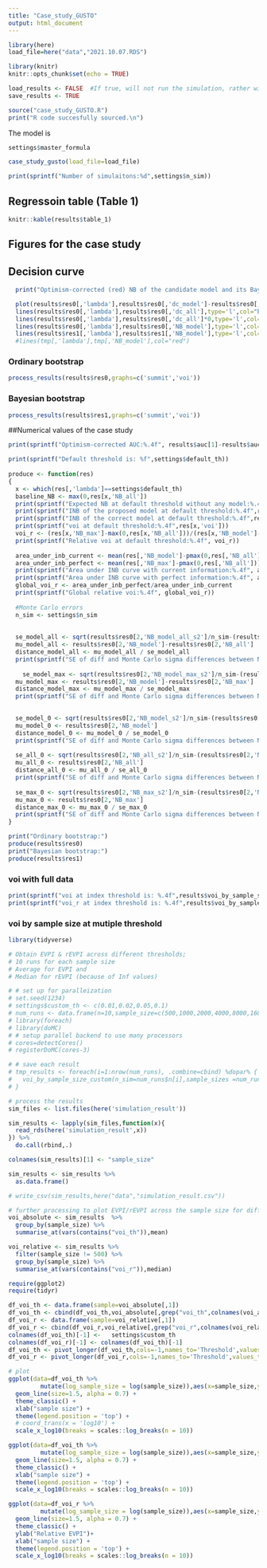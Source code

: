 ```yaml
---
title: "Case_study_GUSTO"
output: html_document
---
```


```r
library(here)
load_file=here("data","2021.10.07.RDS")

library(knitr)
knitr::opts_chunk$set(echo = TRUE)

load_results <- FALSE  #If true, will not run the simulation, rather will load the results
save_results <- TRUE
```

```r
source("case_study_GUSTO.R")
print("R code succesfully sourced.\n")
```

The model is 
```r
settings$master_formula 
```


```r
case_study_gusto(load_file=load_file)
```

```r
print(sprintf("Number of simulaitons:%d",settings$n_sim))
```

## Regressoin table (Table 1)
```r
knitr::kable(results$table_1)
```



## Figures for the case study
## Decision curve
```r
  print("Optimism-corrected (red) NB of the candidate model and its Bayesian estimators (orange: ordinary bootstrap, blue: Bayesian bootstrap), compared with the NB of treating all (black) and treating none (gray)")

  plot(results$res0[,'lambda'],results$res0[,'dc_model']-results$res0[,'optimism'],type='l',   xlab="Threshold", ylab="Net benefit", col="red", lwd=2)
  lines(results$res0[,'lambda'],results$res0[,'dc_all'],type='l',col="black")
  lines(results$res0[,'lambda'],results$res0[,'dc_all']*0,type='l',col="gray")
  lines(results$res0[,'lambda'],results$res0[,'NB_model'],type='l',col="orange" ,lwd=2)
  lines(results$res1[,'lambda'],results$res1[,'NB_model'],type='l',col="blue", lwd=2)
  #lines(tmp[,'lambda'],tmp[,'NB_model'],col="red")
```

### Ordinary bootstrap
```r
process_results(results$res0,graphs=c('summit','voi'))
```

### Bayesian bootstrap
```r
process_results(results$res1,graphs=c('summit','voi'))
```

##Numerical values of the case study
```r
print(sprintf("Optimism-corrected AUC:%.4f", results$auc[1]-results$auc[2]))

print(sprintf("Default threshold is: %f",settings$default_th))
  
produce <- function(res)
{
  x <- which(res[,'lambda']==settings$default_th)
  baseline_NB <- max(0,res[x,'NB_all'])
  print(sprintf("Expected NB at default threshold without any model:%.4f",baseline_NB))
  print(sprintf("INB of the proposed model at default threshold:%.4f",res[x,'NB_model']-baseline_NB))
  print(sprintf("INB of the correct model at default threshold:%.4f",res[x,'NB_max']-baseline_NB))
  print(sprintf("voi at default threshold:%.4f",res[x,'voi']))
  voi_r <- (res[x,'NB_max']-max(0,res[x,'NB_all']))/(res[x,'NB_model']-max(0,res[x,'NB_all']))
  print(sprintf("Relative voi at default threshold:%.4f", voi_r))
  
  area_under_inb_current <- mean(res[,'NB_model']-pmax(0,res[,'NB_all']))
  area_under_inb_perfect <- mean(res[,'NB_max']-pmax(0,res[,'NB_all']))
  print(sprintf("Area under INB curve with current information:%.4f", area_under_inb_current))
  print(sprintf("Area under INB curve with perfect information:%.4f", area_under_inb_perfect))
  global_voi_r <- area_under_inb_perfect/area_under_inb_current
  print(sprintf("Global relative voi:%.4f", global_voi_r))
  
  #Monte Carlo errors
  n_sim <- settings$n_sim
  
  
  se_model_all <- sqrt(results$res0[2,'NB_model_all_s2']/n_sim-(results$res0[2,'NB_model']-results$res0[2,'NB_all'])^2/n_sim)
  mu_model_all <- results$res0[2,'NB_model']-results$res0[2,'NB_all']
  distance_model_all <- mu_model_all / se_model_all
  print(sprintf("SE of diff and Monte Carlo sigma differences between NB_model and NB_all:%.6f [%.6f]", se_model_all, distance_model_all))
  
    se_model_max <- sqrt(results$res0[2,'NB_model_max_s2']/n_sim-(results$res0[2,'NB_model']-results$res0[2,'NB_max'])^2/n_sim)
  mu_model_max <- results$res0[2,'NB_model']-results$res0[2,'NB_max']
  distance_model_max <- mu_model_max / se_model_max
  print(sprintf("SE of diff and Monte Carlo sigma differences between NB_model and NB_max:%.6f [%.6f]", se_model_max, distance_model_max))

  
  se_model_0 <- sqrt(results$res0[2,'NB_model_s2']/n_sim-(results$res0[2,'NB_model'])^2/n_sim)
  mu_model_0 <- results$res0[2,'NB_model']
  distance_model_0 <- mu_model_0 / se_model_0
  print(sprintf("SE of diff and Monte Carlo sigma differences between NB_model and 0:%.6f [%.6f]", se_model_0, distance_model_0))
  
  se_all_0 <- sqrt(results$res0[2,'NB_all_s2']/n_sim-(results$res0[2,'NB_all'])^2/n_sim)
  mu_all_0 <- results$res0[2,'NB_all']
  distance_all_0 <- mu_all_0 / se_all_0
  print(sprintf("SE of diff and Monte Carlo sigma differences between NB_all and 0:%.6f [%.6f]", se_all_0, distance_all_0))
  
  se_max_0 <- sqrt(results$res0[2,'NB_max_s2']/n_sim-(results$res0[2,'NB_max'])^2/n_sim)
  mu_max_0 <- results$res0[2,'NB_max']
  distance_max_0 <- mu_max_0 / se_max_0
  print(sprintf("SE of diff and Monte Carlo sigma differences between NB_max and 0:%.6f [%.6f]", se_max_0, distance_max_0))
}

print("Ordinary bootstrap:")
produce(results$res0)
print("Bayesian bootstrap:")
produce(results$res1)
```

### voi with full data
```r
print(sprintf("voi at index threshold is: %.4f",results$voi_by_sample_size[dim(results$voi_by_sample_size)[1],2]))
print(sprintf("voi_r at index threshold is: %.4f",results$voi_by_sample_size[dim(results$voi_by_sample_size)[1],3]))
```

### voi by sample size at mutiple threshold
```r
library(tidyverse)

# Obtain EVPI & rEVPI across different thresholds;
# 10 runs for each sample size
# Average for EVPI and
# Median for rEVPI (because of Inf values)

# # set up for paralleization
# set.seed(1234)
# settings$custom_th <- c(0.01,0.02,0.05,0.1)
# num_runs <- data.frame(n=10,sample_size=c(500,1000,2000,4000,8000,16000,32000,40830))
# library(foreach)
# library(doMC)
# # setup parallel backend to use many processors
# cores=detectCores()
# registerDoMC(cores-3)

# # save each result
# tmp_results <- foreach(i=1:nrow(num_runs), .combine=cbind) %dopar% {
#   voi_by_sample_size_custom(n_sim=num_runs$n[i],sample_sizes =num_runs$sample_size[i])
# }

# process the results
sim_files <- list.files(here('simulation_result'))

sim_results <- lapply(sim_files,function(x){
  read_rds(here('simulation_result',x))
}) %>% 
  do.call(rbind,.)

colnames(sim_results)[1] <- "sample_size"

sim_results <- sim_results %>% 
  as.data.frame()

# write_csv(sim_results,here("data","simulation_result.csv"))

# further processing to plot EVPI/rEVPI across the sample size for different thresholds
voi_absolute <- sim_results  %>% 
  group_by(sample_size) %>%
  summarise_at(vars(contains("voi_th")),mean)

voi_relative <- sim_results %>%
  filter(sample_size != 500) %>% 
  group_by(sample_size) %>%
  summarise_at(vars(contains("voi_r")),median)

require(ggplot2)
require(tidyr)

df_voi_th <- data.frame(sample=voi_absolute[,1])
df_voi_th <- cbind(df_voi_th,voi_absolute[,grep("voi_th",colnames(voi_absolute))])
df_voi_r <- data.frame(sample=voi_relative[,1])
df_voi_r <- cbind(df_voi_r,voi_relative[,grep("voi_r",colnames(voi_relative))])
colnames(df_voi_th)[-1] <-   settings$custom_th
colnames(df_voi_r)[-1] <- colnames(df_voi_th)[-1]
df_voi_th <- pivot_longer(df_voi_th,cols=-1,names_to='Threshold',values_to="EVPI")
df_voi_r <- pivot_longer(df_voi_r,cols=-1,names_to='Threshold',values_to="EVPI")

# plot
ggplot(data=df_voi_th %>% 
         mutate(log_sample_size = log(sample_size)),aes(x=sample_size,y=EVPI,color=Threshold)) +
  geom_line(size=1.5, alpha = 0.7) +
  theme_classic() +
  xlab("sample size") +
  theme(legend.position = 'top') +
  # coord_trans(x = 'log10') +
  scale_x_log10(breaks = scales::log_breaks(n = 10)) 

ggplot(data=df_voi_th %>% 
         mutate(log_sample_size = log(sample_size)),aes(x=sample_size,y=EVPI,color=Threshold)) +
  geom_line(size=1.5, alpha = 0.7) +
  theme_classic() +
  xlab("sample size") +
  theme(legend.position = 'top') +
  scale_x_log10(breaks = scales::log_breaks(n = 10)) 

ggplot(data=df_voi_r %>% 
         mutate(log_sample_size = log(sample_size)),aes(x=sample_size,y=EVPI,color=Threshold)) +
  geom_line(size=1.5, alpha = 0.7) +
  theme_classic() +
  ylab("Relative EVPI")+
  xlab("sample size") +
  theme(legend.position = 'top') +
  scale_x_log10(breaks = scales::log_breaks(n = 10)) 

```
